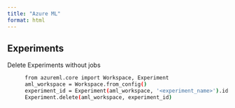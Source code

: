 ```yaml
---
title: "Azure ML"
format: html
---
```

## Experiments

Delete Experiments without jobs
: ```bash
from azureml.core import Workspace, Experiment
aml_workspace = Workspace.from_config()
experiment_id = Experiment(aml_workspace, '<experiment_name>').id
Experiment.delete(aml_workspace, experiment_id)
```
